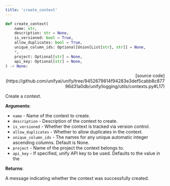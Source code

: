```yaml
---
title: 'create_context'
---
```


```python
def create_context(
    name: str,
    description: str = None,
    is_versioned: bool = True,
    allow_duplicates: bool = True,
    unique_column_ids: Optional[Union[List[str], str]] = None,
    *,
    project: Optional[str] = None,
    api_key: Optional[str] = None,
) -> None:
```

<p align="right">[source code](https://github.com/unifyai/unify/tree/9452679814f94283e3def5cabb8c87796d31a0db/unify/logging/utils/contexts.py#L17)</p>

Create a context.

**Arguments**:

- `name` - Name of the context to create.
- `description` - Description of the context to create.
- `is_versioned` - Whether the context is tracked via version control.
- `allow_duplicates` - Whether to allow duplicates in the context.
- `unique_column_ids` - The names for any unique automatic integer ascending columns. Default is None.
- `project` - Name of the project the context belongs to.
- `api_key` - If specified, unify API key to be used. Defaults to the value in the



**Returns**:

A message indicating whether the context was successfully created.